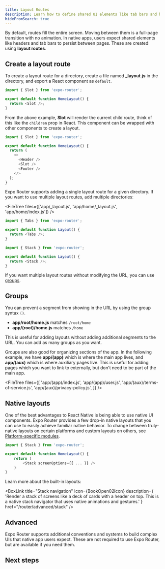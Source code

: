 ```yaml
---
title: Layout Routes
description: Learn how to define shared UI elements like tab bars and headers.
hideFromSearch: true
---
```



By default, routes fill the entire screen. Moving between them is a full-page transition with no animation. In native apps, users expect shared elements like headers and tab bars to persist between pages. These are created using **layout routes**.

## Create a layout route

To create a layout route for a directory, create a file named **\_layout.js** in the directory, and export a React component as `default`.

```js app/home/_layout.js
import { Slot } from 'expo-router';

export default function HomeLayout() {
  return <Slot />;
}
```

From the above example, **Slot** will render the current child route, think of this like the `children` prop in React. This component can be wrapped with other components to create a layout.

```js app/home/_layout.js
import { Slot } from 'expo-router';

export default function HomeLayout() {
  return (
    <>
      <Header />
      <Slot />
      <Footer />
    </>
  );
}
```

Expo Router supports adding a single layout route for a given directory. If you want to use multiple layout routes, add multiple directories:

<FileTree files={['app/_layout.js', 'app/home/_layout.js', 'app/home/index.js']} />

```js app/_layout.js
import { Tabs } from 'expo-router';

export default function Layout() {
  return <Tabs />;
}
```

```js app/home/_layout.js
import { Stack } from 'expo-router';

export default function Layout() {
  return <Stack />;
}
```

If you want multiple layout routes without modifying the URL, you can use [groups](#groups).

## Groups

You can prevent a segment from showing in the URL by using the group syntax `()`.

- **app/root/home.js** matches `/root/home`
- **app/(root)/home.js** matches `/home`

This is useful for adding layouts without adding additional segments to the URL. You can add as many groups as you want.

Groups are also good for organizing sections of the app. In the following example, we have **app/(app)** which is where the main app lives, and **app/(aux)** which is where auxiliary pages live. This is useful for adding pages which you want to link to externally, but don't need to be part of the main app.

<FileTree
  files={[
    'app/(app)/index.js',
    'app/(app)/user.js',
    'app/(aux)/terms-of-service.js',
    'app/(aux)/privacy-policy.js',
  ]}
/>

## Native layouts

One of the best advantages to React Native is being able to use native UI components. Expo Router provides a few drop-in native layouts that you can use to easily achieve familiar native behavior. To change between truly-native layouts on certain platforms and custom layouts on others, see [Platform-specific modules](/router/advanced/platform-specific-modules).

```js app/home/_layout.js
import { Stack } from 'expo-router';

export default function HomeLayout() {
    return (
        <Stack screenOptions={{ ... }} />
    )
}
```

Learn more about the built-in layouts:

<BoxLink
  title="Stack navigation"
  Icon={BookOpen02Icon}
  description={
    'Render a stack of screens like a deck of cards with a header on top. This is a native stack navigator that uses native animations and gestures.'
  }
  href="/router/advanced/stack"
/>

<BoxLink
  title="Tab navigation"
  Icon={BookOpen02Icon}
  description="Render screens with a tab bar below them."
  href="/router/advanced/tabs"
/>

<BoxLink
  title="Drawers"
  Icon={BookOpen02Icon}
  description="Add a drawer which can be pulled over the current context."
  href="/router/advanced/drawer"
/>

<BoxLink
  title="Modals"
  Icon={BookOpen02Icon}
  description="Implement native modals which float over the current context."
  href="/router/advanced/modals"
/>

## Advanced

Expo Router supports additional conventions and systems to build complex UIs that native app users expect. These are not required to use Expo Router, but are available if you need them.

<BoxLink
  title="Nesting navigators"
  Icon={BookOpen02Icon}
  description="Add multiple layouts to a route."
  href="/router/advanced/nesting-navigators"
/>

<BoxLink
  title="Shared Routes"
  Icon={BookOpen02Icon}
  description="Create routes which appear in multiple places simultaneously, while using the same URL."
  href="/router/advanced/shared-routes"
/>

## Next steps

<BoxLink
  title="Appearance elements"
  Icon={BookOpen02Icon}
  description="Learn how to use a splash screen, fonts and images in your app that is using Expo Router."
  href="/routing/appearance/"
/>
